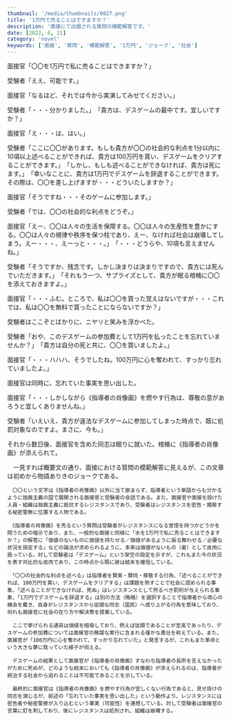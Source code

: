 ```yaml
---
thumbnail: '/media/thumbnails/0027.png'
title: '1万円で売ることはできますか？'
description: '面接にて出題される質問の模範解答です。'
date: [2022, 6, 21]
category: 'novel'
keywords: ['面接', '質問', '模範解答', '1万円', 'ジョーク', '社会']
---
```


<div className='serif'>

面接官「〇〇を1万円で私に売ることはできますか？」

受験者「ええ、可能です。」

面接官「なるほど、それでは今から実演してみせてください。」

受験者「・・・分かりました。」　「貴方は、デスゲームの最中です。宜しいですか？」

面接官「え・・・は、はい。」

受験者「ここに〇〇があります。もしも貴方が〇〇の社会的な利点を1分以内に10項以上述べることができれば、貴方は100万円を貰い、デスゲームをクリアすることができます。」　「しかし、もしも述べることができなければ、貴方は死にます。」　「幸いなことに、貴方は1万円でデスゲームを辞退することができます。その際は、〇〇を差し上げますが・・・どういたしますか？」

面接官「そうですね・・・そのゲームに参加します。」

受験者「では、〇〇の社会的な利点をどうぞ。」

面接官「えー、〇〇は人々の生活を保障する。〇〇は人々の生産性を豊かにする。〇〇は人々の規律や秩序を保つ柱であり、えー、なければ社会は崩壊してしまう。えー・・・、えーっと・・・。」　「・・・どうらや、10項も言えませんね。」

受験者「そうですか、残念です。しかし決まりは決まりですので、貴方には死んでいただきます。」　「それもう一つ、サプライズとして、貴方が眠る棺桶に〇〇を添えておきますよ。」

面接官「・・・ふむ。ところで、私は〇〇を買った覚えはないですが・・・これでは、私は〇〇を無料で貰ったことにならないですか？」

受験者はここぞとばかりに、ニヤリと笑みを浮かべた。

受験者「おや、このデスゲームの参加費として1万円を払ったことを忘れていませんか？」　「貴方は自分の死と共に、〇〇を買いましたよ。」

面接官「・・・ハハハ、そうでしたね。100万円に心を奪われて、すっかり忘れていましたよ。」

面接官は同時に、忘れていた事実を思い出した。

面接官「・・・しかしながら《指導者の肖像画》を燃やす行為は、尊敬の意があろうと宜しくありませんね。」

受験者「いえいえ、貴方が違法なデスゲームに参加してしまった時点で、既に処罰対象なのですよ。まさに、今も。」

それから数日後、面接官を含めた同志は眠りに就いた。棺桶に《指導者の肖像画》が添えられて。

</div>

<Spoiler item='解説'>
    　一見すれば概要文の通り、面接における質問の模範解答に見えるが、この文章は初めから物語ありきのジョークである。

    　〇〇という文字は《指導者の肖像画》以外に当て嵌まらず、指導者という単語からも分かるように独裁主義の国で展開される面接官と受験者の会話である。また、面接官や面接を設けた人員・組織は独裁主義に抵抗するレジスタンスであり、受験者はレジスタンスを密告・摘発する秘密警察に位置する人物である。

    　《指導者の肖像画》を売るという質問は受験者がレジスタンスになる覚悟を持つかどうかを問うための暗示であり、また、一般的な面接と同様に「水を1万円で私に売ることはできますか？」の解答に「価値のないものに価値を持たせる／価値があるように振る舞わせる／必要な状況を設定する」などの論法が求められるように、本来は価値がないもの（者）として皮肉に扱っている。対して受験者は「デスゲーム」という架空の設定を示すが、これもまた今の状況を表す対比的な皮肉であり、この時点から既に彼は結末を確信している。

    　「〇〇の社会的な利点を述べる」は指導者を賛美・賛同・尊敬する行為、「述べることができれば、100万円を貰い、デスゲームをクリアする」は課題を熟すことで社会に認められる事象、「述べることができなければ、死ぬ」はレジスタンスとして然るべき罰則が与えられる事象、「1万円でデスゲームを辞退する」は別の方法（賄賂）を選択することで指導者から改心の機会を戴き、自身がレジスタンスから従順な同志（国民）へ成り上がる行為を意味しており、何れも面接官に社会の在り方や解決策を提案している。

    　ここで挙げられる通貨は価値を暗喩しており、例えば従順であることが至高であったり、デスゲームの参加費については面接官の無謀な実行に含まれる僅かな勇壮を称えている。また、面接官が「100万円に心を奪われて、すっかり忘れていた」と発言するが、これもまた革命という大きな夢に耽っていた様子が伺える。

    　デスゲームの結果として面接官が《指導者の肖像画》すなわち指導者の長所を言えなかったがために死ぬが、どのような結末においても《指導者の肖像画》が添えられるのは、指導者が統治する社会から逃れることは不可能であることを示している。

    　最終的に面接官は《指導者の肖像画》を燃やす行為が宜しくない行為であると、見せ掛けの同志を演じるが、前述の「忘れていた事実を思い出した」という動作より、レジスタンスには密告者や秘密警察が入り込むという事実（可能性）を連想している。対して受験者は面接官の言葉に釘を刺しており、後にレジスタンスは処刑され、組織は崩壊する。
</Spoiler>

